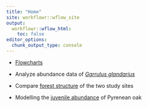 ```yaml
---
title: "Home"
site: workflowr::wflow_site
output:
  workflowr::wflow_html:
    toc: false
editor_options:
  chunk_output_type: console
---
```


- [Flowcharts](flowchart.html)

- Analyze abundance data of [*Garrulus glandarius*](analysis_Arrendajo.html)

- Compare [forest structure](compare_forest_structure.html) of the two study sites

- Modelling the [juvenile abundance](analysis_juvenile_abundance.html) of Pyrenean oak